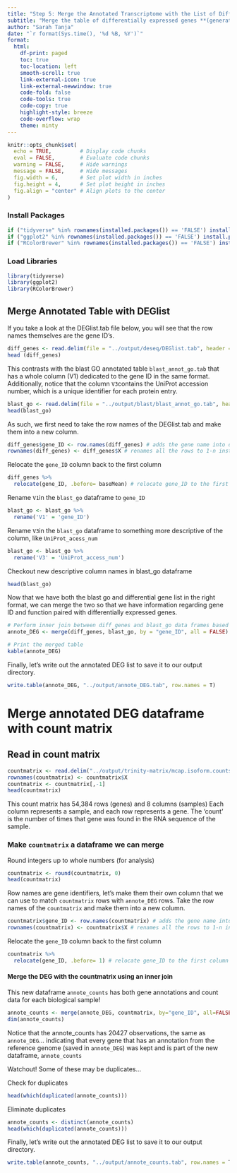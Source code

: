 ```yaml
---
title: "Step 5: Merge the Annotated Transcriptome with the List of Differentially Expressed Genes"
subtitle: "Merge the table of differentially expressed genes **(generated with `DESeq2` in step 3)** to the table of annotated genes **(generated using `Blast`in step 4)** to explore the functions of the differentially expressed genes"
author: "Sarah Tanja"
date: "`r format(Sys.time(), '%d %B, %Y')`"
format:
  html:
    df-print: paged
    toc: true
    toc-location: left
    smooth-scroll: true
    link-external-icon: true
    link-external-newwindow: true
    code-fold: false
    code-tools: true
    code-copy: true
    highlight-style: breeze
    code-overflow: wrap
    theme: minty
---
```


```r
knitr::opts_chunk$set(
  echo = TRUE,         # Display code chunks
  eval = FALSE,        # Evaluate code chunks
  warning = FALSE,     # Hide warnings
  message = FALSE,     # Hide messages
  fig.width = 6,       # Set plot width in inches
  fig.height = 4,      # Set plot height in inches
  fig.align = "center" # Align plots to the center
)
```

### Install Packages

```r
if ("tidyverse" %in% rownames(installed.packages()) == 'FALSE') install.packages('tidyverse')
if ("ggplot2" %in% rownames(installed.packages()) == 'FALSE') install.packages('ggplot2')
if ("RColorBrewer" %in% rownames(installed.packages()) == 'FALSE') install.packages('RColorBrewer')
```

### Load Libraries

```r
library(tidyverse)
library(ggplot2)
library(RColorBrewer)
```

## Merge Annotated Table with DEGlist

If you take a look at the DEGlist.tab file below, you will see that the row names themselves are the gene ID's.

```r
diff_genes <- read.delim(file = "../output/deseq/DEGlist.tab", header = TRUE)
head (diff_genes)
```

This contrasts with the blast GO annotated table `blast_annot_go.tab` that has a whole column (V1) dedicated to the gene ID in the same format. Additionally, notice that the column `V3`contains the UniProt accession number, which is a unique identifier for each protein entry.

```r
blast_go <- read.delim(file = "../output/blast/blast_annot_go.tab", header = TRUE)
head(blast_go)
```

As such, we first need to take the row names of the DEGlist.tab and make them into a new column.

```r
diff_genes$gene_ID <- row.names(diff_genes) # adds the gene name into data frame as new column called gene_ID
rownames(diff_genes) <- diff_genes$X # renames all the rows to 1-n instead of the gene name
```

Relocate the `gene_ID` column back to the first column

```r
diff_genes %>% 
  relocate(gene_ID, .before= baseMean) # relocate gene_ID to the first column
```

Rename `V1`in the `blast_go` dataframe to `gene_ID`

```r
blast_go <- blast_go %>%
  rename('V1' = 'gene_ID')
```

Rename `V3`in the `blast_go` dataframe to something more descriptive of the column, like `UniProt_acess_num`

```r
blast_go <- blast_go %>%
  rename('V3' = 'UniProt_access_num')
```

Checkout new descriptive column names in blast_go dataframe

```r
head(blast_go)
```

Now that we have both the blast go and differential gene list in the right format, we can merge the two so that we have information regarding gene ID and function paired with differentially expressed genes.

```r
# Perform inner join between diff_genes and blast_go data frames based on shared "gene_ID" column
annote_DEG <- merge(diff_genes, blast_go, by = "gene_ID", all = FALSE)

# Print the merged table
kable(annote_DEG)
```

Finally, let's write out the annotated DEG list to save it to our output directory.

```r
write.table(annote_DEG, "../output/annote_DEG.tab", row.names = T)
```

# Merge annotated DEG dataframe with count matrix

## Read in count matrix

```r
countmatrix <- read.delim("../output/trinity-matrix/mcap.isoform.counts.matrix", header = TRUE, sep = '\t')
rownames(countmatrix) <- countmatrix$X
countmatrix <- countmatrix[,-1]
head(countmatrix)
```

This count matrix has 54,384 rows (genes) and 8 columns (samples) Each column represents a sample, and each row represents a gene. The 'count' is the number of times that gene was found in the RNA sequence of the sample.

### Make `countmatrix` a dataframe we can merge

Round integers up to whole numbers (for analysis)

```r
countmatrix <- round(countmatrix, 0)
head(countmatrix)
```

Row names are gene identifiers, let's make them their own column that we can use to match `countmatrix` rows with `annote_DEG` rows. Take the row names of the `countmatrix` and make them into a new column.

```r
countmatrix$gene_ID <- row.names(countmatrix) # adds the gene name into data frame as new column called gene_ID
rownames(countmatrix) <- countmatrix$X # renames all the rows to 1-n instead of the gene name
```

Relocate the `gene_ID` column back to the first column

```r
countmatrix %>% 
  relocate(gene_ID, .before= 1) # relocate gene_ID to the first column
```

#### Merge the DEG with the countmatrix using an inner join

This new dataframe `annote_counts` has both gene annotations and count data for each biological sample!
```r
annote_counts <- merge(annote_DEG, countmatrix, by="gene_ID", all=FALSE)
dim(annote_counts)
```
:::callout-tip
Notice that the annote_counts has 20427 observations, the same as `annote_DEG`... indicating that every gene that has an annotation from the reference genome (saved in `annote_DEG`) was kept and is part of the new dataframe, `annote_counts`
:::

::: callout-warning
Watchout! Some of these may be duplicates...
:::

Check for duplicates
```r
head(which(duplicated(annote_counts)))
```
Eliminate duplicates
```r
annote_counts <- distinct(annote_counts)
head(which(duplicated(annote_counts)))
```

Finally, let's write out the annotated DEG list to save it to our output directory.

```r
write.table(annote_counts, "../output/annote_counts.tab", row.names = T)
```

